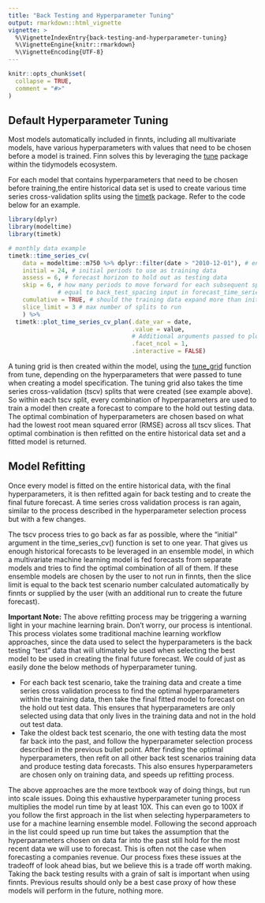 ---
title: "Back Testing and Hyperparameter Tuning"
output: rmarkdown::html_vignette
vignette: >
  %\VignetteIndexEntry{back-testing-and-hyperparameter-tuning}
  %\VignetteEngine{knitr::rmarkdown}
  %\VignetteEncoding{UTF-8}
---

```{r, include = FALSE}
knitr::opts_chunk$set(
  collapse = TRUE,
  comment = "#>"
)
```

## Default Hyperparameter Tuning

Most models automatically included in finnts, including all multivariate models, have various hyperparameters with values that need to be chosen before a model is trained. Finn solves this by leveraging the [tune](https://tune.tidymodels.org/reference/tune.html) package within the tidymodels ecosystem. 

For each model that contains hyperparameters that need to be chosen before training,the entire historical data set is used to create various time series cross-validation splits using the [timetk](https://business-science.github.io/timetk/reference/time_series_cv.html) package. Refer to the code below for an example. 

```{r, message = FALSE, fig.width = 7, fig.height = 6}
library(dplyr)
library(modeltime)
library(timetk)

# monthly data example
timetk::time_series_cv(
    data = modeltime::m750 %>% dplyr::filter(date > "2010-12-01"), # entire historical data set
    initial = 24, # initial periods to use as training data
    assess = 6, # forecast horizon to hold out as testing data
    skip = 6, # how many periods to move forward for each subsequent split, 
              # equal to back_test_spacing input in forecast_time_series() finnts function
    cumulative = TRUE, # should the training data expand more than initial periods in each subsequent split
    slice_limit = 3 # max number of splits to run
    ) %>%
  timetk::plot_time_series_cv_plan(.date_var = date, 
                                   .value = value, 
                                   # Additional arguments passed to plot_time_series(),
                                   .facet_ncol = 1,
                                   .interactive = FALSE)


```

A tuning grid is then created within the model, using the [tune_grid](https://tune.tidymodels.org/reference/tune_grid.html) function from tune, depending on the hyperparameters that were passed to tune when creating a model specification. The tuning grid also takes the time series cross-validation (tscv) splits that were created (see example above). So within each tscv split, every combination of hyperparameters are used to train a model then create a forecast to compare to the hold out testing data. The optimal combination of hyperparameters are chosen based on what had the lowest root mean squared error (RMSE) across all tscv slices. That optimal combination is then refitted on the entire historical data set and a fitted model is returned. 

## Model Refitting

Once every model is fitted on the entire historical data, with the final hyperparameters, it is then refitted again for back testing and to create the final future forecast. A time series cross validation process is ran again, similar to the process described in the hyperparameter selection process but with a few changes. 

The tscv process tries to go back as far as possible, where the "initial" argument in the time_series_cv() function is set to one year. That gives us enough historical forecasts to be leveraged in an ensemble model, in which a multivariate machine learning model is fed forecasts from separate models and tries to find the optimal combination of all of them. If these ensemble models are chosen by the user to not run in finnts, then the slice limit is equal to the back test scenario number calculated automatically by finnts or supplied by the user (with an additional run to create the future forecast). 

**Important Note:** The above refitting process may be triggering a warning light in your machine learning brain. Don't worry, our process is intentional. This process violates some traditional machine learning workflow approaches, since the data used to select the hyperparameters is the back testing  "test" data that will ultimately be used when selecting the best model to be used in creating the final future forecast. We could of just as easily done the below methods of hyperparameter tuning. 

- For each back test scenario, take the training data and create a time series cross validation process to find the optimal hyperparameters within the training data, then take the final fitted model to forecast on the hold out test data. This ensures that hyperparameters are only selected using data that only lives in the training data and not in the hold out test data. 
- Take the oldest back test scenario, the one with testing data the most far back into the past, and follow the hyperparameter selection process described in the previous bullet point. After finding the optimal hyperparameters, then refit on all other back test scenarios training data and produce testing data forecasts. This also ensures hyperparameters are chosen only on training data, and speeds up refitting process. 

The above approaches are the more textbook way of doing things, but run into scale issues. Doing this exhaustive hyperparameter tuning process multiplies the model run time by at least 10X. This can even go to 100X if you follow the first approach in the list when selecting hyperparameters to use for a machine learning ensemble model. Following the second approach in the list could speed up run time but takes the assumption that the hyperparameters chosen on data far into the past still hold for the most recent data we will use to forecast. This is often not the case when forecasting a companies revenue. Our process fixes these issues at the tradeoff of look ahead bias, but we believe this is a trade off worth making. Taking the back testing results with a grain of salt is important when using finnts. Previous results should only be a best case proxy of how these models will perform in the future, nothing more. 

